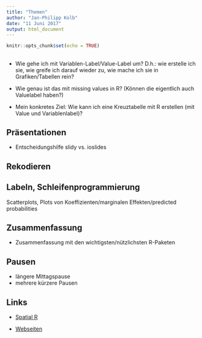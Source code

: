 ```yaml
---
title: "Themen"
author: "Jan-Philipp Kolb"
date: "11 Juni 2017"
output: html_document
---
```


```r
knitr::opts_chunk$set(echo = TRUE)
```

## 

- Wie gehe ich mit Variablen-Label/Value-Label um? D.h.: wie erstelle ich sie, wie greife ich darauf wieder zu, wie mache ich sie in Grafiken/Tabellen rein?
- Wie genau ist das mit missing values in R? (Können die eigentlich auch Valuelabel haben?)


- Mein konkretes Ziel: Wie kann ich eine Kreuztabelle mit R erstellen
(mit Value und Variablenlabel)?


## Präsentationen

- Entscheidungshilfe slidy vs. ioslides
 
 
## Rekodieren 


## Labeln, Schleifenprogrammierung
 
Scatterplots, Plots von Koeffizienten/marginalen Effekten/predicted probabilities 

## Zusammenfassung

- Zusammenfassung mit den wichtigsten/nützlichsten R-Paketen
 
 
## Pausen

- längere Mittagspause
- mehrere kürzere Pausen


## Links

- [Spatial R](http://slideplayer.com/slide/6133281/)


- [Webseiten](http://rmarkdown.rstudio.com/lesson-13.html)